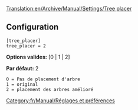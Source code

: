 [[Translation:en/Archive/Manual/Settings/Tree placer]]


== Configuration ==

<pre>
[tree_placer]
tree_placer = 2
</pre>

'''Options valides:''' [0 | 1 | 2]

'''Par défaut:''' 2

<pre>
0 = Pas de placement d'arbre
1 = original
2 = placement des arbres amélioré
</pre>

[[Category:fr/Manual/Réglages et préférences]]
